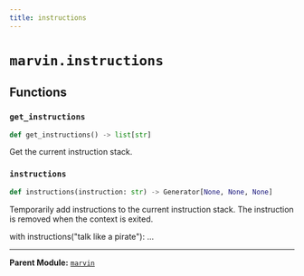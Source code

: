 ```yaml
---
title: instructions
---
```


# `marvin.instructions`

## Functions

### `get_instructions`
```python
def get_instructions() -> list[str]
```
Get the current instruction stack.

### `instructions`
```python
def instructions(instruction: str) -> Generator[None, None, None]
```
Temporarily add instructions to the current instruction stack. The
instruction is removed when the context is exited.

with instructions("talk like a pirate"):
    ...

---

**Parent Module:** [`marvin`](marvin)
